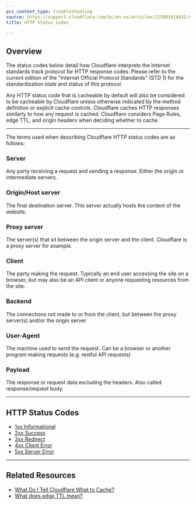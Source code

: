 ```yaml
---
pcx_content_type: troubleshooting
source: https://support.cloudflare.com/hc/en-us/articles/115003014432-HTTP-Status-Codes
title: HTTP Status Codes

---
```


## Overview

The status codes below detail how Cloudflare interprets the Internet standards track protocol for HTTP response codes. Please refer to the current edition of the "Internet Official Protocol Standards" (STD 1) for the standardization state and status of this protocol.

Any HTTP status code that is cacheable by default will also be considered to be cacheable by Cloudflare unless otherwise indicated by the method definition or explicit cache controls. Cloudflare caches HTTP responses similarly to how any request is cached. Cloudflare considers Page Rules, edge TTL, and origin headers when deciding whether to cache.

***

The terms used when describing Cloudflare HTTP status codes are as follows:

### Server

Any party receiving a request and sending a response. Either the origin or intermediate servers.

### Origin/Host server

The final destination server. This server actually hosts the content of the website.

### Proxy server

The server(s) that sit between the origin server and the client. Cloudflare is a proxy server for example.

### Client

The party making the request. Typically an end user accessing the site on a browser, but may also be an API client or anyone requesting resources from the site.

### Backend

The connections not made to or from the client, but between the proxy server(s) and/or the origin server

### User-Agent

The machine used to send the request. Can be a browser or another program making requests (e.g. restful API requests)

### Payload

The response or request data excluding the headers. Also called response/request body.

***

## HTTP Status Codes

* [1xx Informational](https://support.cloudflare.com/hc/en-us/articles/115003013892/)
* [2xx Success](https://support.cloudflare.com/hc/en-us/articles/115003014192)
* [3xx Redirect](https://support.cloudflare.com/hc/en-us/articles/115003011091/)
* [4xx Client Error](https://support.cloudflare.com/hc/en-us/articles/115003014512/)
* [5xx Server Error](https://support.cloudflare.com/hc/en-us/articles/115003011431/)

***

## Related Resources

* [What Do I Tell Cloudflare What to Cache?](https://support.cloudflare.com/hc/en-us/articles/202775670-How-Do-I-Tell-CloudFlare-What-to-Cache-)
* [What does edge TTL mean?](/cache/how-to/cache-rules/settings/#edge-ttl)
